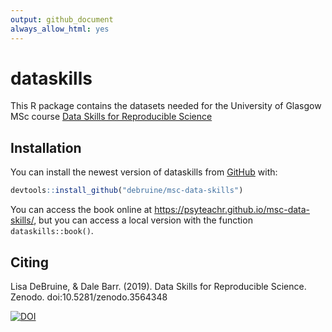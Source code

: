 ```yaml
---
output: github_document
always_allow_html: yes
---
```


# dataskills
<!-- rmarkdown v1 -->
<!-- README.md is generated from README.Rmd. Please edit that file -->

This R package contains the datasets needed for the University of Glasgow MSc course [Data Skills for Reproducible Science](https://psyteachr.github.io/msc-data-skills/)

## Installation

You can install the newest version of dataskills from [GitHub](https://github.com/debruine/msc-data-skills) with:

``` r
devtools::install_github("debruine/msc-data-skills")
```

You can access the book online at <https://psyteachr.github.io/msc-data-skills/>, but you can access a local version with the function `dataskills::book()`.

## Citing

Lisa DeBruine, & Dale Barr. (2019). Data Skills for Reproducible Science. Zenodo. doi:10.5281/zenodo.3564348

[![DOI](https://zenodo.org/badge/166541547.svg)](https://zenodo.org/badge/latestdoi/166541547)

